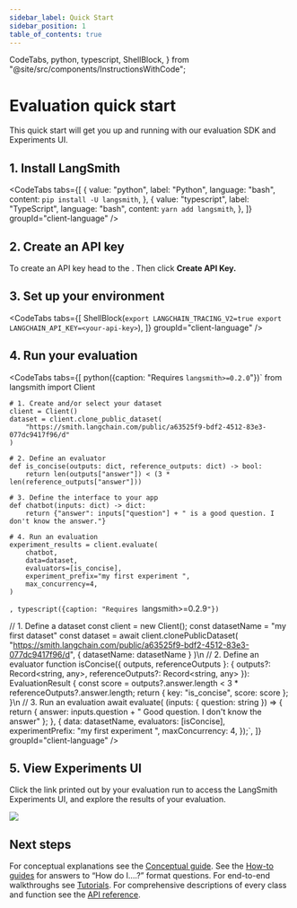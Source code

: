 ```yaml
---
sidebar_label: Quick Start
sidebar_position: 1
table_of_contents: true
---
```


  CodeTabs,
  python,
  typescript,
  ShellBlock,
} from "@site/src/components/InstructionsWithCode";

# Evaluation quick start

This quick start will get you up and running with our evaluation SDK and Experiments UI.

## 1. Install LangSmith

<CodeTabs
  tabs={[
    {
      value: "python",
      label: "Python",
      language: "bash",
      content: `pip install -U langsmith`,
    },
    {
      value: "typescript",
      label: "TypeScript",
      language: "bash",
      content: `yarn add langsmith`,
    },
  ]}
  groupId="client-language"
/>

## 2. Create an API key

To create an API key head to the <RegionalUrl text='Settings page' suffix='/settings' />. Then click **Create API Key.**

## 3. Set up your environment

<CodeTabs
  tabs={[
    ShellBlock(`export LANGCHAIN_TRACING_V2=true
export LANGCHAIN_API_KEY=<your-api-key>`),
  ]}
  groupId="client-language"
/>

## 4. Run your evaluation

<CodeTabs
  tabs={[
    python({caption: "Requires `langsmith>=0.2.0`"})`
    from langsmith import Client

    # 1. Create and/or select your dataset
    client = Client()
    dataset = client.clone_public_dataset(
        "https://smith.langchain.com/public/a63525f9-bdf2-4512-83e3-077dc9417f96/d"
    )

    # 2. Define an evaluator
    def is_concise(outputs: dict, reference_outputs: dict) -> bool:
        return len(outputs["answer"]) < (3 * len(reference_outputs["answer"]))

    # 3. Define the interface to your app
    def chatbot(inputs: dict) -> dict:
        return {"answer": inputs["question"] + " is a good question. I don't know the answer."}

    # 4. Run an evaluation
    experiment_results = client.evaluate(
        chatbot,
        data=dataset,
        evaluators=[is_concise],
        experiment_prefix="my first experiment ",
        max_concurrency=4,
    )

`,
    typescript({caption: "Requires `langsmith>=0.2.9`"})`

// 1. Define a dataset
const client = new Client();
const datasetName = "my first dataset"
const dataset = await client.clonePublicDataset(
"https://smith.langchain.com/public/a63525f9-bdf2-4512-83e3-077dc9417f96/d",
{ datasetName: datasetName }
)\n
// 2. Define an evaluator
function isConcise({ outputs, referenceOutputs }: { outputs?: Record<string, any>, referenceOutputs?: Record<string, any> }): EvaluationResult {
const score = outputs?.answer.length < 3 \* referenceOutputs?.answer.length;
return { key: "is_concise", score: score };
}\n
// 3. Run an evaluation
await evaluate(
(inputs: { question: string }) => {
return {
answer: inputs.question + " Good question. I don't know the answer"
};
}, {
data: datasetName,
evaluators: [isConcise],
experimentPrefix: "my first experiment ",
maxConcurrency: 4,
});`,
]}
groupId="client-language"
/>

## 5. View Experiments UI

Click the link printed out by your evaluation run to access the LangSmith Experiments UI, and explore the results of your evaluation.

![](./how_to_guides/static/view_experiment.gif)

## Next steps

For conceptual explanations see the [Conceptual guide](./evaluation/concepts).
See the [How-to guides](./evaluation/how_to_guides) for answers to “How do I….?” format questions.
For end-to-end walkthroughs see [Tutorials](./evaluation/tutorials).
For comprehensive descriptions of every class and function see the [API reference](https://langsmith-sdk.readthedocs.io/en/latest/evaluation.html).
